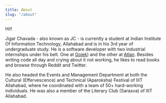 ```yaml
---
title: About
slug: "/about"
---
```


Hi!!

Jigar Chavada - also known as JC - is currently a student at Indian Institute Of Information Technology, Allahabad and is in his 3rd year of undergraduate study. He is a software developer with two industrial internships under his belt. One at [Gojek](https://www.gojek.io/)) and the other at [Atlan](https://atlan.com/). Besides writing code all day and crying about it not working, he likes to read books and browse through Reddit and Twitter.

He also headed the Events and Management Department at both the Cultural (Effervescence) and Technical (Aparoksha) Festival of IIIT Allahabad, where he coordinated with a team of 50+ hard-working individuals. He was also a member of the Literary Club (Sarasva) of IIIT Allahabad.